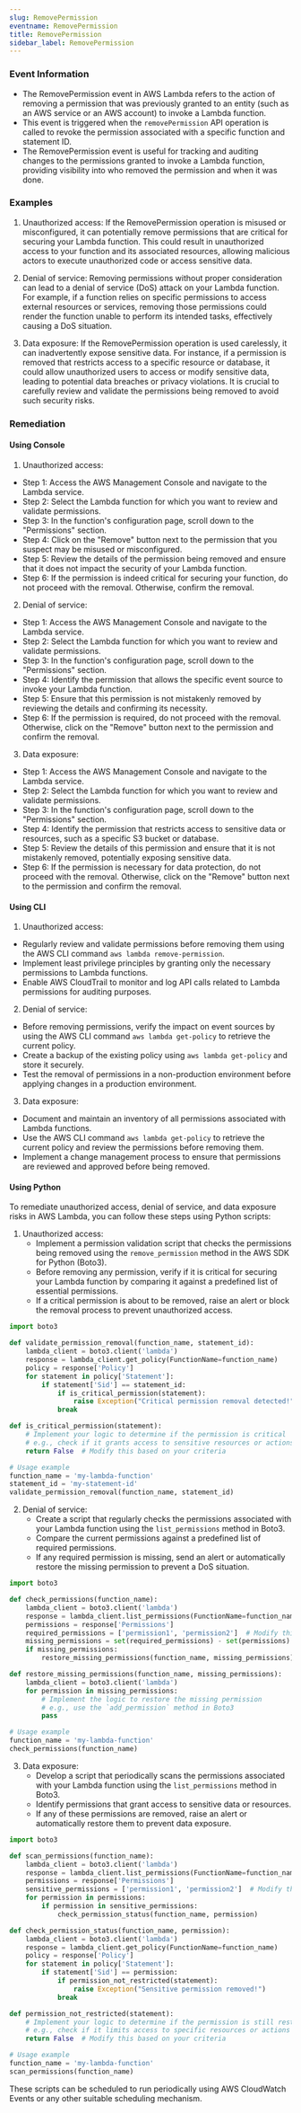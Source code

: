 ```yaml
--- 
slug: RemovePermission
eventname: RemovePermission
title: RemovePermission
sidebar_label: RemovePermission
---
```

                       
### Event Information

- The RemovePermission event in AWS Lambda refers to the action of removing a permission that was previously granted to an entity (such as an AWS service or an AWS account) to invoke a Lambda function.
- This event is triggered when the `removePermission` API operation is called to revoke the permission associated with a specific function and statement ID.
- The RemovePermission event is useful for tracking and auditing changes to the permissions granted to invoke a Lambda function, providing visibility into who removed the permission and when it was done.


### Examples

1. Unauthorized access: If the RemovePermission operation is misused or misconfigured, it can potentially remove permissions that are critical for securing your Lambda function. This could result in unauthorized access to your function and its associated resources, allowing malicious actors to execute unauthorized code or access sensitive data.

2. Denial of service: Removing permissions without proper consideration can lead to a denial of service (DoS) attack on your Lambda function. For example, if a function relies on specific permissions to access external resources or services, removing those permissions could render the function unable to perform its intended tasks, effectively causing a DoS situation.

3. Data exposure: If the RemovePermission operation is used carelessly, it can inadvertently expose sensitive data. For instance, if a permission is removed that restricts access to a specific resource or database, it could allow unauthorized users to access or modify sensitive data, leading to potential data breaches or privacy violations. It is crucial to carefully review and validate the permissions being removed to avoid such security risks.

### Remediation

#### Using Console

1. Unauthorized access:
- Step 1: Access the AWS Management Console and navigate to the Lambda service.
- Step 2: Select the Lambda function for which you want to review and validate permissions.
- Step 3: In the function's configuration page, scroll down to the "Permissions" section.
- Step 4: Click on the "Remove" button next to the permission that you suspect may be misused or misconfigured.
- Step 5: Review the details of the permission being removed and ensure that it does not impact the security of your Lambda function.
- Step 6: If the permission is indeed critical for securing your function, do not proceed with the removal. Otherwise, confirm the removal.

2. Denial of service:
- Step 1: Access the AWS Management Console and navigate to the Lambda service.
- Step 2: Select the Lambda function for which you want to review and validate permissions.
- Step 3: In the function's configuration page, scroll down to the "Permissions" section.
- Step 4: Identify the permission that allows the specific event source to invoke your Lambda function.
- Step 5: Ensure that this permission is not mistakenly removed by reviewing the details and confirming its necessity.
- Step 6: If the permission is required, do not proceed with the removal. Otherwise, click on the "Remove" button next to the permission and confirm the removal.

3. Data exposure:
- Step 1: Access the AWS Management Console and navigate to the Lambda service.
- Step 2: Select the Lambda function for which you want to review and validate permissions.
- Step 3: In the function's configuration page, scroll down to the "Permissions" section.
- Step 4: Identify the permission that restricts access to sensitive data or resources, such as a specific S3 bucket or database.
- Step 5: Review the details of this permission and ensure that it is not mistakenly removed, potentially exposing sensitive data.
- Step 6: If the permission is necessary for data protection, do not proceed with the removal. Otherwise, click on the "Remove" button next to the permission and confirm the removal.

#### Using CLI

1. Unauthorized access:
- Regularly review and validate permissions before removing them using the AWS CLI command `aws lambda remove-permission`.
- Implement least privilege principles by granting only the necessary permissions to Lambda functions.
- Enable AWS CloudTrail to monitor and log API calls related to Lambda permissions for auditing purposes.

2. Denial of service:
- Before removing permissions, verify the impact on event sources by using the AWS CLI command `aws lambda get-policy` to retrieve the current policy.
- Create a backup of the existing policy using `aws lambda get-policy` and store it securely.
- Test the removal of permissions in a non-production environment before applying changes in a production environment.

3. Data exposure:
- Document and maintain an inventory of all permissions associated with Lambda functions.
- Use the AWS CLI command `aws lambda get-policy` to retrieve the current policy and review the permissions before removing them.
- Implement a change management process to ensure that permissions are reviewed and approved before being removed.

#### Using Python

To remediate unauthorized access, denial of service, and data exposure risks in AWS Lambda, you can follow these steps using Python scripts:

1. Unauthorized access:
   - Implement a permission validation script that checks the permissions being removed using the `remove_permission` method in the AWS SDK for Python (Boto3).
   - Before removing any permission, verify if it is critical for securing your Lambda function by comparing it against a predefined list of essential permissions.
   - If a critical permission is about to be removed, raise an alert or block the removal process to prevent unauthorized access.

```python
import boto3

def validate_permission_removal(function_name, statement_id):
    lambda_client = boto3.client('lambda')
    response = lambda_client.get_policy(FunctionName=function_name)
    policy = response['Policy']
    for statement in policy['Statement']:
        if statement['Sid'] == statement_id:
            if is_critical_permission(statement):
                raise Exception("Critical permission removal detected!")
            break

def is_critical_permission(statement):
    # Implement your logic to determine if the permission is critical
    # e.g., check if it grants access to sensitive resources or actions
    return False  # Modify this based on your criteria

# Usage example
function_name = 'my-lambda-function'
statement_id = 'my-statement-id'
validate_permission_removal(function_name, statement_id)
```

2. Denial of service:
   - Create a script that regularly checks the permissions associated with your Lambda function using the `list_permissions` method in Boto3.
   - Compare the current permissions against a predefined list of required permissions.
   - If any required permission is missing, send an alert or automatically restore the missing permission to prevent a DoS situation.

```python
import boto3

def check_permissions(function_name):
    lambda_client = boto3.client('lambda')
    response = lambda_client.list_permissions(FunctionName=function_name)
    permissions = response['Permissions']
    required_permissions = ['permission1', 'permission2']  # Modify this based on your requirements
    missing_permissions = set(required_permissions) - set(permissions)
    if missing_permissions:
        restore_missing_permissions(function_name, missing_permissions)

def restore_missing_permissions(function_name, missing_permissions):
    lambda_client = boto3.client('lambda')
    for permission in missing_permissions:
        # Implement the logic to restore the missing permission
        # e.g., use the `add_permission` method in Boto3
        pass

# Usage example
function_name = 'my-lambda-function'
check_permissions(function_name)
```

3. Data exposure:
   - Develop a script that periodically scans the permissions associated with your Lambda function using the `list_permissions` method in Boto3.
   - Identify permissions that grant access to sensitive data or resources.
   - If any of these permissions are removed, raise an alert or automatically restore them to prevent data exposure.

```python
import boto3

def scan_permissions(function_name):
    lambda_client = boto3.client('lambda')
    response = lambda_client.list_permissions(FunctionName=function_name)
    permissions = response['Permissions']
    sensitive_permissions = ['permission1', 'permission2']  # Modify this based on your sensitive resources
    for permission in permissions:
        if permission in sensitive_permissions:
            check_permission_status(function_name, permission)

def check_permission_status(function_name, permission):
    lambda_client = boto3.client('lambda')
    response = lambda_client.get_policy(FunctionName=function_name)
    policy = response['Policy']
    for statement in policy['Statement']:
        if statement['Sid'] == permission:
            if permission_not_restricted(statement):
                raise Exception("Sensitive permission removed!")
            break

def permission_not_restricted(statement):
    # Implement your logic to determine if the permission is still restricted
    # e.g., check if it limits access to specific resources or actions
    return False  # Modify this based on your criteria

# Usage example
function_name = 'my-lambda-function'
scan_permissions(function_name)
```

These scripts can be scheduled to run periodically using AWS CloudWatch Events or any other suitable scheduling mechanism.


 